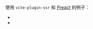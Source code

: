 
使用 `vite-plugin-ssr` 和 [Preact](https://preactjs.com/) 的例子：

- <RepoLink path='/examples/preact-server-routing' />
- <RepoLink path='/examples/preact-client-routing' />
